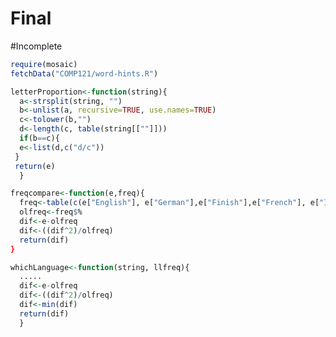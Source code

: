 Final 
========================================================
#Incomplete

```r
require(mosaic)
fetchData("COMP121/word-hints.R")

letterProportion<-function(string){
  a<-strsplit(string, "")
  b<-unlist(a, recursive=TRUE, use.names=TRUE)
  c<-tolower(b,"")  
  d<-length(c, table(string[[""]]))
  if(b==c){ 
  e<-list(d,c("d/c")) 
 } 
 return(e)
  }

freqcompare<-function(e,freq){
  freq<-table(c(e["English"], e["German"],e["Finish"],e["French"], e["Italian"], e["Spanish"])
  olfreq<-freq$%
  dif<-e-olfreq
  dif<-((dif^2)/olfreq)
  return(dif)
}

whichLanguage<-function(string, llfreq){
  .....
  dif<-e-olfreq
  dif<-((dif^2)/olfreq)
  dif<-min(dif)
  return(dif)
  }

```
